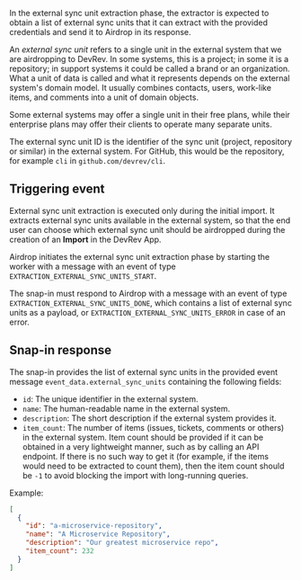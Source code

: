 In the external sync unit extraction phase, the extractor is expected to obtain a list of external sync units
that it can extract with the provided credentials and send it to Airdrop in its response.

An _external sync unit_ refers to a single unit in the external system that we are airdropping to DevRev.
In some systems, this is a project; in some it is a repository; in support systems it could be called a brand or an organization.
What a unit of data is called and what it represents depends on the external system's domain model.
It usually combines contacts, users, work-like items, and comments into a unit of domain objects.

Some external systems may offer a single unit in their free plans,
while their enterprise plans may offer their clients to operate many separate units.

The external sync unit ID is the identifier of the sync unit (project, repository or similar) in the external system.
For GitHub, this would be the repository, for example `cli` in `github.com/devrev/cli`.

## Triggering event

External sync unit extraction is executed only during the initial import.
It extracts external sync units available in the external system,
so that the end user can choose which external sync unit should be airdropped during the creation of an **Import** in the DevRev App.

Airdrop initiates the external sync unit extraction phase by starting the worker with a message with an event of type
`EXTRACTION_EXTERNAL_SYNC_UNITS_START`.

The snap-in must respond to Airdrop with a message with an event of type `EXTRACTION_EXTERNAL_SYNC_UNITS_DONE`, which contains
a list of external sync units as a payload, or `EXTRACTION_EXTERNAL_SYNC_UNITS_ERROR` in case of an error.

## Snap-in response

The snap-in provides the list of external sync units in the provided event message `event_data.external_sync_units` containing the following fields:
- `id`: The unique identifier in the external system.
- `name`: The human-readable name in the external system.
- `description`: The short description if the external system provides it.
- `item_count`: The number of items (issues, tickets, comments or others) in the external system.
Item count should be provided if it can be obtained in a very lightweight manner, such as by calling an API endpoint.
If there is no such way to get it (for example, if the items would need to be extracted to count them),
then the item count should be `-1` to avoid blocking the import with long-running queries.

Example:
```json
[
  {
    "id": "a-microservice-repository",
    "name": "A Microservice Repository",
    "description": "Our greatest microservice repo",
    "item_count": 232
  }
]
```
